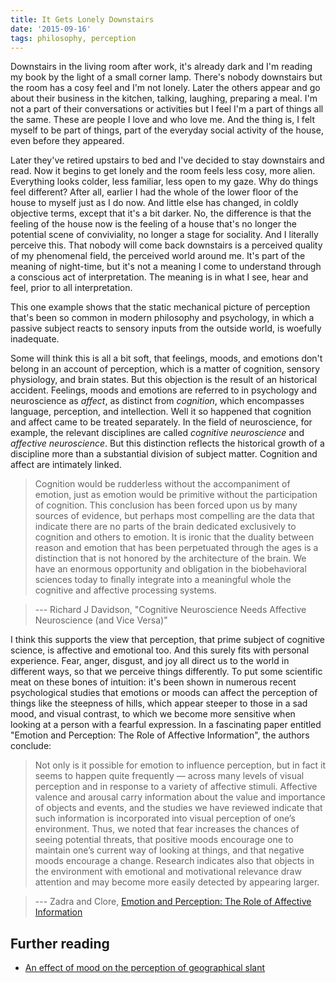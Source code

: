 ```yaml
---
title: It Gets Lonely Downstairs
date: '2015-09-16'
tags: philosophy, perception
---
```


Downstairs in the living room after work, it's already dark and I'm reading my book by the light of a small corner lamp. There's nobody downstairs but the room has a cosy feel and I'm not lonely. Later the others appear and go about their business in the kitchen, talking, laughing, preparing a meal. I'm not a part of their conversations or activities but I feel I'm a part of things all the same. These are people I love and who love me. And the thing is, I felt myself to be part of things, part of the everyday social activity of the house, even before they appeared.

Later they've retired upstairs to bed and I've decided to stay downstairs and read. Now it begins to get lonely and the room feels less cosy, more alien. Everything looks colder, less familiar, less open to my gaze. Why do things feel different? After all, earlier I had the whole of the lower floor of the house to myself just as I do now. And little else has changed, in coldly objective terms, except that it's a bit darker. No, the difference is that the feeling of the house now is the feeling of a house that's no longer the potential scene of conviviality, no longer a stage for sociality. And I literally perceive this. That nobody will come back downstairs is a perceived quality of my phenomenal field, the perceived world around me. It's part of the meaning of night-time, but it's not a meaning I come to understand through a conscious act of interpretation. The meaning is in what I see, hear and feel, prior to all interpretation.

This one example shows that the static mechanical picture of perception that's been so common in modern philosophy and psychology, in which a passive subject reacts to sensory inputs from the outside world, is woefully inadequate.

Some will think this is all a bit soft, that feelings, moods, and emotions don't belong in an account of perception, which is a matter of cognition, sensory physiology, and brain states. But this objection is the result of an historical accident. Feelings, moods and emotions are referred to in psychology and neuroscience as _affect_, as distinct from _cognition_, which encompasses language, perception, and intellection. Well it so happened that cognition and affect came to be treated separately. In the field of neuroscience, for example, the relevant disciplines are called _cognitive neuroscience_ and _affective neuroscience_. But this distinction reflects the historical growth of a discipline more than a substantial division of subject matter. Cognition and affect are intimately linked.

> Cognition would be rudderless without the accompaniment of emotion, just as emotion would be primitive without the participation of cognition. This conclusion has been forced upon us by many sources of evidence, but perhaps most compelling are the data that indicate there are no parts of the brain dedicated exclusively to cognition and others to emotion. It is ironic that the duality between reason and emotion that has been perpetuated through the ages is a distinction that is not honored by the architecture of the brain. We have an enormous opportunity and obligation in the biobehavioral sciences today to finally integrate into a meaningful whole the cognitive and affective processing systems.

> --- Richard J Davidson, "Cognitive Neuroscience Needs Affective Neuroscience (and Vice Versa)"

I think this supports the view that perception, that prime subject of cognitive science, is affective and emotional too. And this surely fits with personal experience. Fear, anger, disgust, and joy all direct us to the world in different ways, so that we perceive things differently. To put some scientific meat on these bones of intuition: it's been shown in numerous recent psychological studies that emotions or moods can affect the perception of things like the steepness of hills, which appear steeper to those in a sad mood, and visual contrast, to which we become more sensitive when looking at a person with a fearful expression. In a fascinating paper entitled "Emotion and Perception: The Role of Affective Information", the authors conclude:

> Not only is it possible for emotion to influence perception, but in fact it seems to happen quite frequently — across many levels of visual perception and in response to a variety of affective stimuli. Affective valence and arousal carry information about the value and importance of objects and events, and the studies we have reviewed indicate that such information is incorporated into visual perception of one’s environment. Thus, we noted that fear increases the chances of seeing potential threats, that positive moods encourage one to maintain one’s current way of looking at things, and that negative moods encourage a change. Research indicates also that objects in the environment with emotional and motivational relevance draw attention and may become more easily detected by appearing larger.

> --- Zadra and Clore, [Emotion and Perception: The Role of Affective Information](https://www.ncbi.nlm.nih.gov/pmc/articles/PMC3203022/) 

## Further reading

* [An effect of mood on the perception of geographical slant](https://www.ncbi.nlm.nih.gov/pmc/articles/PMC3298357/)